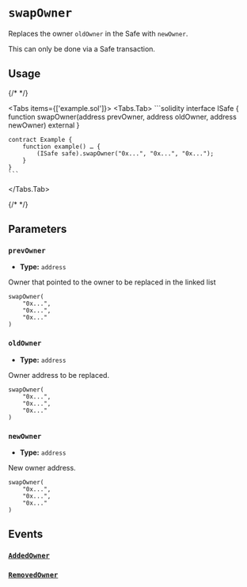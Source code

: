 
# `swapOwner`

Replaces the owner `oldOwner` in the Safe with `newOwner`.

<Callout type='warning'>This can only be done via a Safe transaction.</Callout>

## Usage

{/* <!-- vale off --> */}

<Tabs items={['example.sol']}>
  <Tabs.Tab>
    ```solidity
    interface ISafe {
        function swapOwner(address prevOwner, address oldOwner, address newOwner) external
    }

    contract Example {
        function example() … {
            (ISafe safe).swapOwner("0x...", "0x...", "0x...");
        }
    }
    ```

  </Tabs.Tab>
</Tabs>

{/* <!-- vale on --> */}

## Parameters

### `prevOwner`

- **Type:** `address`

Owner that pointed to the owner to be replaced in the linked list

```solidity focus=2
swapOwner(
    "0x...",
    "0x...",
    "0x..."
)
```

### `oldOwner`

- **Type:** `address`

Owner address to be replaced.

```solidity focus=3
swapOwner(
    "0x...",
    "0x...",
    "0x..."
)
```

### `newOwner`

- **Type:** `address`

New owner address.

```solidity focus=4
swapOwner(
    "0x...",
    "0x...",
    "0x..."
)
```

## Events

### [`AddedOwner`](./addOwnerWithThreshold.mdx#addedowner)

### [`RemovedOwner`](./removeOwner.mdx#removedowner)
